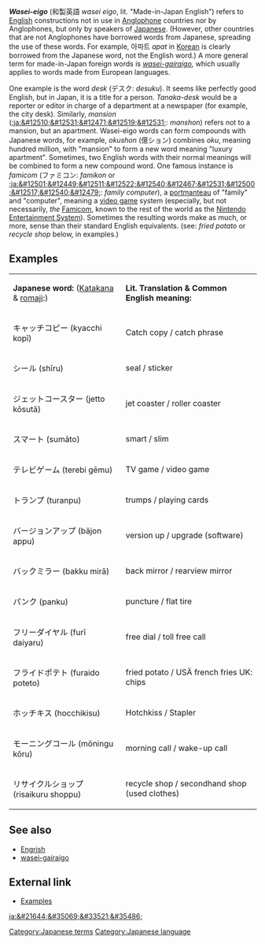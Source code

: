 '''''Wasei-eigo''''' (&#21644;&#35069;&#33521;&#35486; ''wasei eigo'', lit. "Made-in-Japan English") refers to [[English language|English]] constructions not in use in [[Anglophone]] countries nor by Anglophones, but only by speakers of [[Japanese language|Japanese]]. (However, other countries that are not Anglophones have borrowed words from Japanese, spreading the use of these words. For example, &#50500;&#54028;&#53944; ''apat'' in [[Korean language|Korean]] is clearly borrowed from the Japanese word, not the English word.)
A more general term for made-in-Japan foreign words is ''[[gairaigo|wasei-gairaigo]]'', which usually applies to words made from European languages.

One example is the word ''desk'' (&#12487;&#12473;&#12463;: ''desuku''). It seems like perfectly good English, but in Japan, it is a title for a person. ''Tanaka-desk'' would be a reporter or editor in charge of a department at a newspaper (for example, the city desk). Similarly, ''mansion'' ([[:ja:&#12510;&#12531;&#12471;&#12519;&#12531;]]: ''manshon'') refers not to a mansion, but an apartment. Wasei-eigo words can form compounds with Japanese words, for example, ''okushon'' (&#20740;&#12471;&#12519;&#12531;) combines ''oku'', meaning hundred million, with "mansion" to form a new word meaning "luxury apartment". Sometimes, two English words with their normal meanings will be combined to form a new compound word. One famous instance is ''famicom'' (&#12501;&#12449;&#12511;&#12467;&#12531;: ''famikon'' or [[:ja:&#12501;&#12449;&#12511;&#12522;&#12540;&#12467;&#12531;&#12500;&#12517;&#12540;&#12479;]]: ''family computer''), a [[portmanteau]] of "family" and "computer", meaning a [[video game]] system (especially, but not necessarily, ''the'' [[Famicom]], known to the rest of the world as the [[Nintendo Entertainment System]]). Sometimes the resulting words make as much, or more, sense than their standard English equivalents. (see: ''fried potato'' or ''recycle shop'' below, in examples.)


<!-- Todo:
Examples (e.g. paper-driver)

** i added some examples from the japanese wikipedia, plus romanji and stuff! woohoo! 

discussion of wasei-eigo terms as perceived by Japanese
distinction vs. [[Engrish]]
-->
==Examples==
{| border="2"
| '''Japanese word:''' ([[Katakana]] & [[romaji]]:) 
| '''Lit. Translation & Common English meaning:'''
|-
| &#12461;&#12515;&#12483;&#12481;&#12467;&#12500;&#12540; (kyacchi kop&#299;)
| Catch copy / catch phrase
|- 
| &#12471;&#12540;&#12523; (sh&#299;ru) 
| seal / sticker
|- 
| &#12472;&#12455;&#12483;&#12488;&#12467;&#12540;&#12473;&#12479;&#12540; (jetto k&#333;sut&#257;) 
| jet coaster / roller coaster
|- 
| &#12473;&#12510;&#12540;&#12488; (sum&#257;to)
| smart / slim 
|- 
| &#12486;&#12524;&#12499;&#12466;&#12540;&#12512; (terebi g&#275;mu)  
| TV game / video game
|- 
| &#12488;&#12521;&#12531;&#12503; (turanpu) 
| trumps / playing cards
|- 
| &#12496;&#12540;&#12472;&#12519;&#12531;&#12450;&#12483;&#12503; (b&#257;jon appu)
| version up / upgrade (software) 
|- 
| &#12496;&#12483;&#12463;&#12511;&#12521;&#12540; (bakku mir&#257;) 
| back mirror / rearview mirror
|- 
| &#12497;&#12531;&#12463; (panku)
| puncture / flat tire
|- 
| &#12501;&#12522;&#12540;&#12480;&#12452;&#12516;&#12523; (fur&#299; daiyaru) 
| free dial / toll free call
|- 
| &#12501;&#12521;&#12452;&#12489;&#12509;&#12486;&#12488; (furaido poteto) 
| fried potato / US&Auml; french fries UK: chips
|- 
| &#12507;&#12483;&#12481;&#12461;&#12473; (hocchikisu)
| Hotchkiss / Stapler
|- 
| &#12514;&#12540;&#12491;&#12531;&#12464;&#12467;&#12540;&#12523; (m&#333;ningu k&#333;ru) 
| morning call / wake-up call
|- 
| &#12522;&#12469;&#12452;&#12463;&#12523;&#12471;&#12519;&#12483;&#12503; (risaikuru shoppu) 
| recycle shop / secondhand shop (used clothes)  
|}

==See also==
* [[Engrish]]
* [[gairaigo|wasei-gairaigo]]

==External link==
*[http://www.csse.monash.edu.au/~jwb/afaq/wasei-eigo.html Examples]

[[ja:&#21644;&#35069;&#33521;&#35486;]]
{{stub}}
[[Category:Japanese terms]][[Category:Japanese language]]